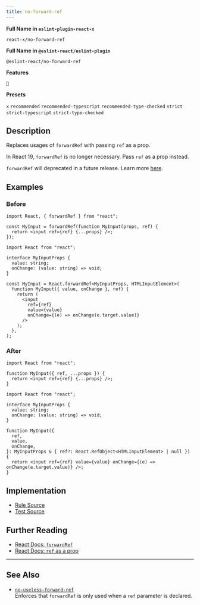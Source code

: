 ```yaml
---
title: no-forward-ref
---
```


**Full Name in `eslint-plugin-react-x`**

```plain copy
react-x/no-forward-ref
```

**Full Name in `@eslint-react/eslint-plugin`**

```plain copy
@eslint-react/no-forward-ref
```

**Features**

`🔄`

**Presets**

`x`
`recommended`
`recommended-typescript`
`recommended-type-checked`
`strict`
`strict-typescript`
`strict-type-checked`

## Description

Replaces usages of `forwardRef` with passing `ref` as a prop.

In React 19, `forwardRef` is no longer necessary. Pass `ref` as a prop instead.

`forwardRef` will deprecated in a future release. Learn more [here](https://react.dev/blog/2024/12/05/react-19#ref-as-a-prop).

## Examples

### Before

```tsx
import React, { forwardRef } from "react";

const MyInput = forwardRef(function MyInput(props, ref) {
  return <input ref={ref} {...props} />;
});
```

```tsx
import React from "react";

interface MyInputProps {
  value: string;
  onChange: (value: string) => void;
}

const MyInput = React.forwardRef<MyInputProps, HTMLInputElement>(
  function MyInput({ value, onChange }, ref) {
    return (
      <input
        ref={ref}
        value={value}
        onChange={(e) => onChange(e.target.value)}
      />
    );
  },
);
```

### After

```tsx
import React from "react";

function MyInput({ ref, ...props }) {
  return <input ref={ref} {...props} />;
}
```

```tsx
import React from "react";

interface MyInputProps {
  value: string;
  onChange: (value: string) => void;
}

function MyInput({
  ref,
  value,
  onChange,
}: MyInputProps & { ref?: React.RefObject<HTMLInputElement> | null }) {
  return <input ref={ref} value={value} onChange={(e) => onChange(e.target.value)} />;
}
```

## Implementation

- [Rule Source](https://github.com/Rel1cx/eslint-react/tree/main/packages/plugins/eslint-plugin-react-x/src/rules/no-forward-ref.ts)
- [Test Source](https://github.com/Rel1cx/eslint-react/tree/main/packages/plugins/eslint-plugin-react-x/src/rules/no-forward-ref.spec.ts)

## Further Reading

- [React Docs: `forwardRef`](https://react.dev/reference/react/forwardRef)
- [React Docs: `ref` as a prop](https://react.dev/blog/2024/12/05/react-19#ref-as-a-prop)

---

## See Also

- [`no-useless-forward-ref`](./no-useless-forward-ref)\
  Enforces that `forwardRef` is only used when a `ref` parameter is declared.

